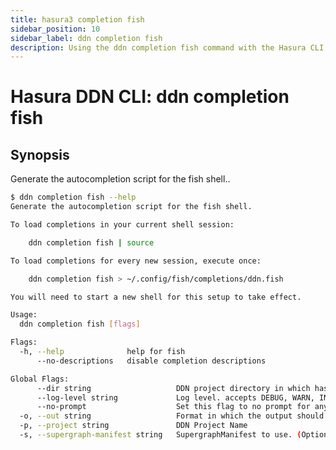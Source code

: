 ```yaml
---
title: hasura3 completion fish
sidebar_position: 10
sidebar_label: ddn completion fish
description: Using the ddn completion fish command with the Hasura CLI
---
```


# Hasura DDN CLI: ddn completion fish 

## Synopsis
Generate the autocompletion script for the fish shell..

```bash
$ ddn completion fish --help
Generate the autocompletion script for the fish shell.

To load completions in your current shell session:

	ddn completion fish | source

To load completions for every new session, execute once:

	ddn completion fish > ~/.config/fish/completions/ddn.fish

You will need to start a new shell for this setup to take effect.

Usage:
  ddn completion fish [flags]

Flags:
  -h, --help              help for fish
      --no-descriptions   disable completion descriptions

Global Flags:
      --dir string                   DDN project directory in which hasura.yaml is present (default ".")
      --log-level string             Log level. accepts DEBUG, WARN, INFO, ERROR, FATAL (default "INFO")
      --no-prompt                    Set this flag to no prompt for anything, the command fails if any input is missing
  -o, --out string                   Format in which the output should be printed, accepts table, json and yaml (default "table")
  -p, --project string               DDN Project Name
  -s, --supergraph-manifest string   SupergraphManifest to use. (Optional. DefaultSupergraphManifest used  if not provided)
```

